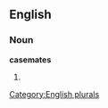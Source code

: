 
==English==

===Noun===
'''casemates'''

# {{plural of|[[casemate]]}}

[[Category:English plurals]]